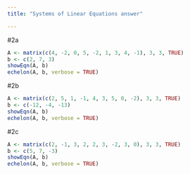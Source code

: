 ```yaml
---
title: "Systems of Linear Equations answer"

---
```


#2a
```r
A <- matrix(c(4, -2, 0, 5, -2, 1, 3, 4, -1), 3, 3, TRUE)
b <- c(2, 7, 3)
showEqn(A, b)
echelon(A, b, verbose = TRUE)
```

#2b
```r
A <- matrix(c(2, 5, 1, -1, 4, 3, 5, 0, -2), 3, 3, TRUE)
b <- c(-12, -4, -13)
showEqn(A, b)
echelon(A, b, verbose = TRUE)
```


#2c
```r
A <- matrix(c(2, -1, 3, 2, 2, 3, -2, 3, 0), 3, 3, TRUE)
b <- c(5, 7, -3)
showEqn(A, b)
echelon(A, b, verbose = TRUE)
```
